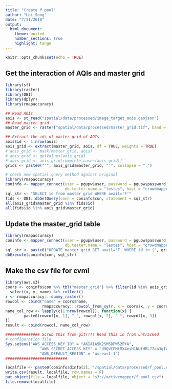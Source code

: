 ```yaml
---
title: "Create f pool"
author: "Lei Song"
date: "7/31/2018"
output: 
  html_document:
    theme: united
    number_sections: true 
    highlight: tango
---
```


```r
knitr::opts_chunk$set(echo = TRUE)
```

## Get the interaction of AQIs and master grid

```r
library(sf)
library(raster)
library(DBI)
library(dplyr)
library(rmapaccuracy)

## Read AOIs
aois <- st_read("spatial/data/processed/image_target_aois.geojson")
## Read master grid
master_grid <- raster("spatial/data/processed/master_grid.tif", band = 1)

## Extract the ids of master grid of AOIs
aois$id <- 1:nrow(aois)
aois_grid <- extract(master_grid, aois, df = TRUE, weights = TRUE)
# aois_grid <- mask(master_grid, aois)
# aois_grid <- getValues(aois_grid)
# aois_grid <- aois_grid[complete.cases(aois_grid)]
grids <- paste0("'", aois_grid$master_grid, "'", collapse = ",")
```

```r
# check new spatial query method against original
library(rmapaccuracy)
coninfo <- mapper_connect(user = pgupw$user, password = pgupw$password,
                          db.tester.name = "lestes", host = "crowdmapper.org")
sql_str <- "SELECT id from master_grid WHERE avail='F'"
fids <- DBI::dbGetQuery(conn = coninfo$con, statement = sql_str)
all(aois_grid$master_grid %in% fids$id)
all(fids$id %in% aois_grid$master_grid)
```


## Update the master_grid table

```r
library(rmapaccuracy)
coninfo <- mapper_connect(user = pgupw$user, password = pgupw$password,
                          db.tester.name = "lestes", host = "crowdmapper.org")
sql_str <- paste0("UPDATE master_grid SET avail='F' WHERE id in (", grids, ")")
dbExecute(coninfo$con, sql_str)
```

## Make the csv file for cvml
```r
library(aws.s3)
coors <- coninfo$con %>% tbl("master_grid") %>% filter(id %in% aois_grid) %>% 
  select(x, y, name) %>% collect()
r <- rmapaccuracy:::dummy_raster()
rowcol <- cbind("name" = coors$name, 
                rmapaccuracy:::rowcol_from_xy(r, x = coors$x, y = coors$y))
name_col_row <- lapply(c(1:nrow(rowcol)), function(x) {
        paste0(rowcol[x, 1], "_", rowcol[x, 2], "_", rowcol[x, 3])
})
result <- cbind(rowcol, name_col_row)

############### Scrub this from git!!!! Read this in from untracked 
# configuration file
Sys.setenv("AWS_ACCESS_KEY_ID" = "AKIAIA5K2SM5DPW52PYA",
               "AWS_SECRET_ACCESS_KEY" = "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",
               "AWS_DEFAULT_REGION" = "us-east-1")
###########################

localfile <- paste0(coninfo$dinfo[2], "/spatial/data/processed/f_pool.csv")
write.csv(result, localfile, row.names = F)
put_object(file = localfile, object = "s3://activemapper/f_pool.csv")
file.remove(localfile)
```



